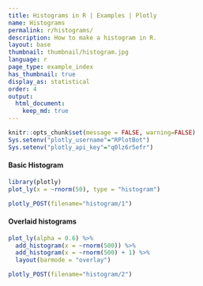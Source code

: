 ```yaml
---
title: Histograms in R | Examples | Plotly
name: Histograms
permalink: r/histograms/
description: How to make a histogram in R.
layout: base
thumbnail: thumbnail/histogram.jpg
language: r
page_type: example_index
has_thumbnail: true
display_as: statistical
order: 4
output:
  html_document:
    keep_md: true
---
```


```r
knitr::opts_chunk$set(message = FALSE, warning=FALSE)
Sys.setenv("plotly_username"="RPlotBot")
Sys.setenv("plotly_api_key"="q0lz6r5efr")
```

#### Basic Histogram

```r
library(plotly)
plot_ly(x = ~rnorm(50), type = "histogram")
```

```r
plotly_POST(filename="histogram/1")
```

#### Overlaid histograms

```r
plot_ly(alpha = 0.6) %>%
  add_histogram(x = ~rnorm(500)) %>%
  add_histogram(x = ~rnorm(500) + 1) %>%
  layout(barmode = "overlay")
```

```r
plotly_POST(filename="histogram/2")
```
